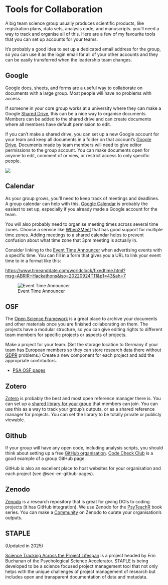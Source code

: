 # Tools for Collaboration {#sec-en-tools}

A big team science group usually produces scientific products, like registration plans, data sets, analysis code, and manuscripts. you'll need a way to track and organise all of this. Here are a few of my favourite tools that you can set up accounts for your teams.

It's probably a good idea to set up a dedicated email address for the group, so you can use it as the login email for all of your other accounts and they can be easily transferred when the leadership team changes.

## Google

Google docs, sheets, and forms are a useful way to collaborate on documents with a large group. Most people will have no problems with access.

If someone in your core group works at a university where they can make a Google [Shared Drive](https://support.google.com/a/users/answer/9310249), this can be a nice way to organise documents. Members can be added to the shared drive and can create documents where all members have default permission to edit.

If you can't make a shared drive, you can set up a new Google account for your team and keep all documents in a folder on that account's [Google Drive](https://drive.google.com/drive/). Documents made by team members will need to give editor permissions to the group account. You can make documents open for anyone to edit, comment of or view, or restrict access to only specific people.

![](images/google-doc-sharing.png){fig-alt="Google Docs sharing interface showing the options for Anyone with a link: viewer, Commenter, Editor (checked)"}


## Calendar

As your group grows, you'll need to keep track of meetings and deadlines. A group calendar can help with this. [Google Calendar](https://calendar.google.com/) is probably the easiest to set up, especially if you already made a Google account for the team.

You will also probably need to organise meeting times across several time zones. Choose a service like [When2Meet](https://www.when2meet.com/) that has good support for multiple time zones. Adding meetings to a shared calendar helps to prevent confusion about what time zone that 3pm meeting is actually in. 

Consider linking to the [Event Time Announcer](https://www.timeanddate.com/worldclock/fixedform.html) when advertising events with a specific time. You can fill in a form that gives you a URL to link your event time to in a format like this:

<https://www.timeanddate.com/worldclock/fixedtime.html?msg=ABRIR+Hackathons&iso=20220924T11&p1=43&ah=7>

![Event Time Announcer](images/event-time-announcer.png){fig-alt="Interface for the event time announcer. One box ith the event tim in the original time zone and another box with the converted local time zone."}


## OSF

The [Open Science Framework](https://osf.io) is a great place to archive your documents and other materials once you are finished collaborating on them. The projects have a modular structure, so you can give editing rights to different team members for specific projects or aspects of projects.

Make a project for your team. (Set the storage location to Germany if your team has European members so they can store research data there without [GDPR](https://gdpr.eu/what-is-gdpr/) problems.) Create a new component for each project and add the appropriate contributors.

* [PSA OSF pages](https://osf.io/93qpg/)

## Zotero

[Zotero](https://www.zotero.org/) is probably the best and most open reference manager there is. You can set up a [shared library for your group](https://www.zotero.org/groups/) that members can join. You can use this as a way to track your group's outputs, or as a shared reference manager for projects. You can set the library to be totally private or publicly viewable.

## Github {#sec-en-github}

If your group will have any open code, including analysis scripts, you should think about setting up a free [GitHub organisation](https://github.com/organizations/plan). [Code Check Club](https://github.com/code-check-club) is a good example of a group GitHub page.

GitHub is also an excellent place to host websites for your organisation and each project (see @sec-en-github-pages).

## Zenodo

[Zenodo](https://zenodo.org/) is a research repository that is great for giving DOIs to coding projects (it has GitHub integration). We use Zenodo for the [PsyTeachR](https://psyteachr.github.io) book series. You can make a [Community](https://zenodo.org/communities/) on Zenodo to curate your organisation's outputs.


## STAPLE

(Updated in 2025)

[Science Tracking Across the Project Lifespan](https://staple.science/) is a project headed by Erin Buchanan of the Psychological Science Accelerator. STAPLE is being developed to be a science focused project management tool that not only helps with the unique challenges of project management of research but includes open and transparent documentation of data and metadata.
